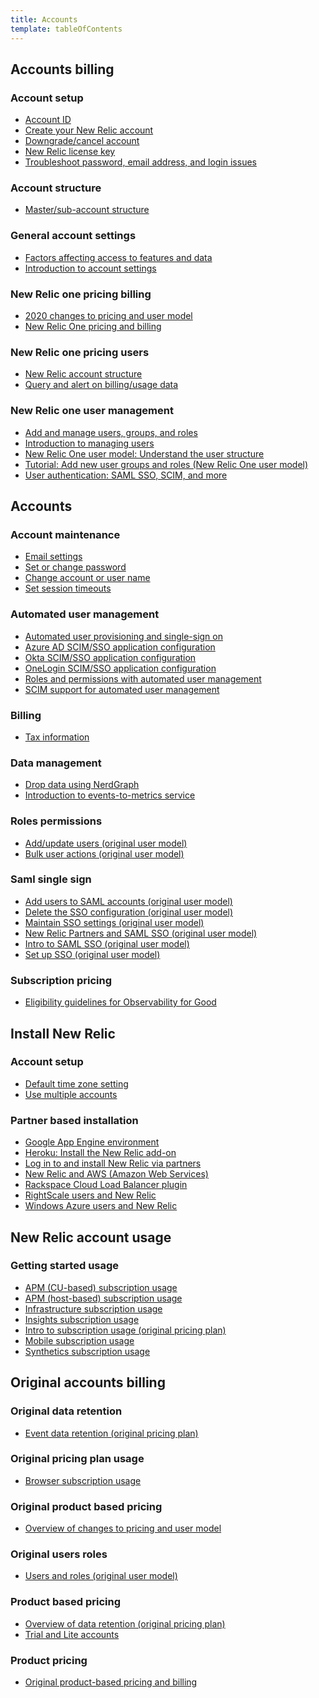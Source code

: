 ```yaml
---
title: Accounts
template: tableOfContents
---
```


## Accounts billing

### Account setup

* [Account ID](/docs/accounts/accounts-billing/account-setup/account-id)
* [Create your New Relic account](/docs/accounts/accounts-billing/account-setup/create-your-new-relic-account)
* [Downgrade/cancel account](/docs/accounts/accounts-billing/account-setup/downgradecancel-account)
* [New Relic license key](/docs/accounts/accounts-billing/account-setup/new-relic-license-key)
* [Troubleshoot password, email address, and login issues](/docs/accounts/accounts-billing/account-setup/troubleshoot-new-relics-password-email-address-login-problems)

### Account structure

* [Master/sub-account structure](/docs/accounts/accounts-billing/account-structure/mastersub-account-structure)

### General account settings

* [Factors affecting access to features and data](/docs/accounts/accounts-billing/general-account-settings/factors-affecting-access-features-data)
* [Introduction to account settings](/docs/accounts/accounts-billing/general-account-settings/introduction-account-settings)

### New Relic one pricing billing

* [2020 changes to pricing and user model](/docs/accounts/accounts-billing/new-relic-one-pricing-billing/2020-changes-pricing-user-model)
* [New Relic One pricing and billing](/docs/accounts/accounts-billing/new-relic-one-pricing-billing/new-relic-one-pricing-billing)

### New Relic one pricing users

* [New Relic account structure](/docs/accounts/accounts-billing/new-relic-one-pricing-users/new-relic-account-structure)
* [Query and alert on billing/usage data](/docs/accounts/accounts-billing/new-relic-one-pricing-users/usage-queries-alerts)

### New Relic one user management

* [Add and manage users, groups, and roles](/docs/accounts/accounts-billing/new-relic-one-user-management/add-manage-users-groups-roles)
* [Introduction to managing users](/docs/accounts/accounts-billing/new-relic-one-user-management/introduction-managing-users)
* [New Relic One user model: Understand the user structure](/docs/accounts/accounts-billing/new-relic-one-user-management/new-relic-one-user-model-understand-user-structure)
* [Tutorial: Add new user groups and roles (New Relic One user model)](/docs/accounts/accounts-billing/new-relic-one-user-management/tutorial-add-new-user-groups-roles-new-relic-one-user-model)
* [User authentication: SAML SSO, SCIM, and more](/docs/accounts/accounts-billing/new-relic-one-user-management/user-authentication-saml-sso-scim-more)

## Accounts

### Account maintenance

* [Email settings](/docs/accounts/accounts/account-maintenance/account-email-settings)
* [Set or change password](/docs/accounts/accounts/account-maintenance/change-passwords-user-preferences)
* [Change account or user name](/docs/accounts/accounts/account-maintenance/change-your-new-relic-account-name)
* [Set session timeouts](/docs/accounts/accounts/account-maintenance/set-session-timeouts)

### Automated user management

* [Automated user provisioning and single-sign on](/docs/accounts/accounts/automated-user-management/automated-user-provisioning-single-sign)
* [Azure AD SCIM/SSO application configuration](/docs/accounts/accounts/automated-user-management/azure-ad-scimsso-application-configuration)
* [Okta SCIM/SSO application configuration](/docs/accounts/accounts/automated-user-management/okta-scimsso-application-configuration)
* [OneLogin SCIM/SSO application configuration](/docs/accounts/accounts/automated-user-management/onelogin-scimsso-application-configuration)
* [Roles and permissions with automated user management](/docs/accounts/accounts/automated-user-management/roles-permissions-automated-user-management)
* [SCIM support for automated user management](/docs/accounts/accounts/automated-user-management/scim-support-automated-user-management)

### Billing

* [Tax information](/docs/accounts/accounts/billing/view-or-change-account-tax-information)

### Data management

* [Drop data using NerdGraph](/docs/accounts/accounts/data-management/drop-data-using-nerdgraph)
* [Introduction to events-to-metrics service](/docs/accounts/accounts/data-management/introduction-events-metrics-service)

### Roles permissions

* [Add/update users (original user model)](/docs/accounts/accounts/roles-permissions/add-update-users)
* [Bulk user actions (original user model)](/docs/accounts/accounts/roles-permissions/bulk-user-actions-add-delete-or-update-batches-users)

### Saml single sign

* [Add users to SAML accounts (original user model)](/docs/accounts/accounts/saml-single-sign/add-users-saml-accounts)
* [Delete the SSO configuration (original user model)](/docs/accounts/accounts/saml-single-sign/delete-sso-configuration)
* [Maintain SSO settings (original user model)](/docs/accounts/accounts/saml-single-sign/maintain-sso-settings)
* [New Relic Partners and SAML SSO (original user model)](/docs/accounts/accounts/saml-single-sign/new-relic-partners-saml-sso)
* [Intro to SAML SSO (original user model)](/docs/accounts/accounts/saml-single-sign/saml-service-providers)
* [Set up SSO (original user model)](/docs/accounts/accounts/saml-single-sign/set-sso)

### Subscription pricing

* [Eligibility guidelines for Observability for Good](/docs/accounts/accounts/subscription-pricing/eligibility-guidelines-new-relic-nonprofit-program)

## Install New Relic

### Account setup

* [Default time zone setting](/docs/accounts/install-new-relic/account-setup/change-your-account-time-zone-setting)
* [Use multiple accounts](/docs/accounts/install-new-relic/account-setup/use-multiple-accounts)

### Partner based installation

* [Google App Engine environment](/docs/accounts/install-new-relic/partner-based-installation/google-app-engine-environment)
* [Heroku: Install the New Relic add-on](/docs/accounts/install-new-relic/partner-based-installation/heroku-install-new-relic-add)
* [Log in to and install New Relic via partners](/docs/accounts/install-new-relic/partner-based-installation/log-install-new-relic-partners)
* [New Relic and AWS (Amazon Web Services)](/docs/accounts/install-new-relic/partner-based-installation/new-relic-aws-amazon-web-services)
* [Rackspace Cloud Load Balancer plugin](/docs/accounts/install-new-relic/partner-based-installation/rackspace-cloud-load-balancer-plugin)
* [RightScale users and New Relic](/docs/accounts/install-new-relic/partner-based-installation/rightscale-users-new-relic)
* [Windows Azure users and New Relic](/docs/accounts/install-new-relic/partner-based-installation/windows-azure-users-new-relic)

## New Relic account usage

### Getting started usage

* [APM (CU-based) subscription usage](/docs/accounts/new-relic-account-usage/getting-started-usage/apm-cu-based-subscription-usage)
* [APM (host-based) subscription usage](/docs/accounts/new-relic-account-usage/getting-started-usage/apm-host-based-subscription-usage)
* [Infrastructure subscription usage](/docs/accounts/new-relic-account-usage/getting-started-usage/infrastructure-subscription-usage)
* [Insights subscription usage](/docs/accounts/new-relic-account-usage/getting-started-usage/insights-subscription-usage)
* [Intro to subscription usage (original pricing plan)](/docs/accounts/new-relic-account-usage/getting-started-usage/introduction-new-relic-subscription-usage-data)
* [Mobile subscription usage](/docs/accounts/new-relic-account-usage/getting-started-usage/mobile-subscription-usage)
* [Synthetics subscription usage](/docs/accounts/new-relic-account-usage/getting-started-usage/synthetics-subscription-usage)

## Original accounts billing

### Original data retention

* [Event data retention (original pricing plan)](/docs/accounts/original-accounts-billing/original-data-retention/event-data-retention-original-pricing-plan)

### Original pricing plan usage

* [Browser subscription usage](/docs/accounts/original-accounts-billing/original-pricing-plan-usage/browser-subscription-usage)

### Original product based pricing

* [Overview of changes to pricing and user model](/docs/accounts/original-accounts-billing/original-product-based-pricing/overview-changes-pricing-user-model)

### Original users roles

* [Users and roles (original user model)](/docs/accounts/original-accounts-billing/original-users-roles/users-roles-original-user-model)

### Product based pricing

* [Overview of data retention (original pricing plan)](/docs/accounts/original-accounts-billing/product-based-pricing/overview-data-retention-components)
* [Trial and Lite accounts](/docs/accounts/original-accounts-billing/product-based-pricing/trial-lite-accounts-deprecated)

### Product pricing

* [Original product-based pricing and billing](/docs/accounts/original-accounts-billing/product-pricing/product-based-pricing)
